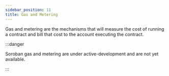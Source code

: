 ```yaml
---
sidebar_position: 11
title: Gas and Metering
---
```


Gas and metering are the mechanisms that will measure the cost of running a contract and bill that cost to the account executing the contract.

:::danger

Soroban gas and metering are under active-development and are not yet available.

:::
